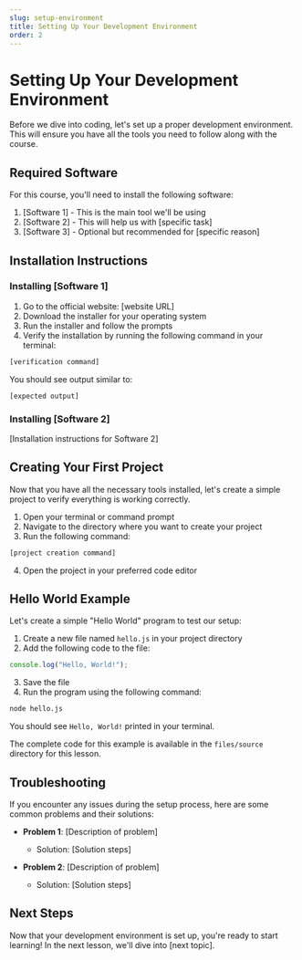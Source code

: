 ```yaml
---
slug: setup-environment
title: Setting Up Your Development Environment
order: 2
---
```


# Setting Up Your Development Environment

Before we dive into coding, let's set up a proper development environment. This will ensure you have all the tools you need to follow along with the course.

## Required Software

For this course, you'll need to install the following software:

1. [Software 1] - This is the main tool we'll be using
2. [Software 2] - This will help us with [specific task]
3. [Software 3] - Optional but recommended for [specific reason]

## Installation Instructions

### Installing [Software 1]

1. Go to the official website: [website URL]
2. Download the installer for your operating system
3. Run the installer and follow the prompts
4. Verify the installation by running the following command in your terminal:

```bash
[verification command]
```

You should see output similar to:

```
[expected output]
```

### Installing [Software 2]

[Installation instructions for Software 2]

## Creating Your First Project

Now that you have all the necessary tools installed, let's create a simple project to verify everything is working correctly.

1. Open your terminal or command prompt
2. Navigate to the directory where you want to create your project
3. Run the following command:

```bash
[project creation command]
```

4. Open the project in your preferred code editor

## Hello World Example

Let's create a simple "Hello World" program to test our setup:

1. Create a new file named `hello.js` in your project directory
2. Add the following code to the file:

```javascript
console.log("Hello, World!");
```

3. Save the file
4. Run the program using the following command:

```bash
node hello.js
```

You should see `Hello, World!` printed in your terminal.

The complete code for this example is available in the `files/source` directory for this lesson.

## Troubleshooting

If you encounter any issues during the setup process, here are some common problems and their solutions:

- **Problem 1**: [Description of problem]

  - Solution: [Solution steps]

- **Problem 2**: [Description of problem]
  - Solution: [Solution steps]

## Next Steps

Now that your development environment is set up, you're ready to start learning! In the next lesson, we'll dive into [next topic].

